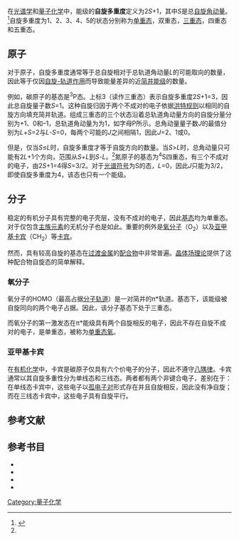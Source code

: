 {{Refimprove|time=2020-07-27T15:27:53+00:00}}
在[[光谱学|光谱学]]和[[量子化学|量子化学]]中，能级的'''自旋多重度'''定义为2''S''+1，其中''S''是总[[自旋量子数|自旋角动量]]。{{sfn|Atkins|de Paula|2006|p=353}}{{sfn|Levine|1991|p=308}}<ref name=IUPAC>{{cite web |url=http://goldbook.iupac.org/html/M/M04062.html |title=multiplicity (spin multiplicity) |date=2006 |website= |publisher=IUPAC ([[International_Union_of_Pure_and_Applied_Chemistry|International Union of Pure and Applied Chemistry]]) |access-date=30 March 2018 |doi=10.1351/goldbook.M04062  }} </ref>自旋多重度为1、2、3、4、5的状态分别称为[[单重态|单重态]]，双重态，[[三重态|三重态]]，四重态和五重态。{{sfn|Levine|1991|p=308}}
==原子==
对于原子，自旋多重度通常等于总自旋相对于总轨道角动量''L''的可能取向的数量，因此等于仅因[[自旋-轨道作用|自旋-轨道作用]]而导致能量差异的近[[简并能级|简并能级]]的数量。

例如，碳原子的基态是<sup>3</sup>P态。上标3（读作三重态）表示自旋多重度2''S''+1=3，因此总自旋量子数''S''=1。这种自旋归因于两个不成对的电子依据[[洪特规则|洪特规则]]以相同的自旋方向填充简并轨道。组成三重态的三个状态沿着总轨道角动量方向的自旋分量分别为+1、0和–1，总轨道角动量为为1，如字母P所示。总角动量量子数''J''的最值分别为''L''+''S''=2与''L''-''S''=0，每两个可能的''J''之间相隔1，因此''J''=2、1或0。{{sfn|Atkins|de Paula|2006|p=353}}{{sfn|Levine|1991|p=308}}

但是，仅当''S''≤''L''时，自旋多重度才等于自旋方向的数量。当''S''>''L''时，总角动量只可能有2''L''+1个方向，范围从''S''+''L''到''S''-''L''。{{sfn|Levine|1991|p=308}}<ref name=IUPAC/>氮原子的基态为<sup>4</sup>S四重态，有三个不成对的电子，由2''S''+1=4得''S''=3/2。对于[[光谱符号|光谱符号]]为S的态，''L''=0，因此''J''只能为3/2，即使自旋多重度为4，该态也只有一个能级。
==分子==
稳定的有机分子具有完整的电子壳层，没有不成对的电子，因此[[基态|基态]]均为单重态。对于仅包含[[主族元素|主族元素]]的无机分子也是如此。重要的例外是[[氧气|氧分子]]（O<sub>2</sub>）以及[[甲烯|亚甲基卡宾]]（CH<sub>2</sub>）等[[卡宾|卡宾]]。

然而，具有较高自旋的基态在[[过渡金属|过渡金属]]的[[配合物|配合物]]中非常普遍。[[晶体场理论|晶体场理论]]提供了这种配合物自旋态的简单解释。
===氧分子===
氧分子的HOMO（最高占据[[分子轨道|分子轨道]]）是一对简并的π*轨道。基态下，该能级被自旋同向的两个电子占据。因此，该分子基态下处于三重态。

而氧分子的第一激发态在π*能级具有两个自旋相反的电子，因此不存在自旋不成对的电子，是单重态，被称为[[单重态氧|单重态氧]]。
===亚甲基卡宾===
在[[有机化学|有机化学]]中，卡宾是碳原子仅具有六个价电子的分子，因此不遵守[[八隅律|八隅律]]。{{sfn|Clayden|Greeves|Warren|Wothers|2001|p=1055}}卡宾通常以其自旋多重性分为单线态和三线态。两者都有两个非键合电子，差别在于：在单线态卡宾中，这些电子以[[孤电子对|孤电子对]]形式存在并且自旋相反，因此没有净自旋；而在三线态卡宾中，这些电子具有自旋平行。{{sfn|Clayden|Greeves|Warren|Wothers|2001|p=1061}}
==参考文献==
{{Reflist}}
==参考书目==
*{{cite book |last1=Atkins |first1=Peter |last2=de Paula |first2=Julio |date=2006 |edition=8th |title=Atkins' Physical Chemistry |location=United States |publisher=[[Oxford_University_Press|Oxford University Press]] |isbn=0-7167-8759-8 |url=https://archive.org/details/atkinsphysicalch00pwat }}
*{{cite book |last1=Clayden |first1=Jonathan |last2=Greeves |first2=Nick |last3=Warren |first3=Stuart |last4=Wothers |first4=Peter |date=2001 |title=Organic Chemistry |location=United States |publisher=[[Oxford_University_Press|Oxford University Press]] |isbn=0-19-850346-6 |ref=harv |url=https://archive.org/details/organicchemistry00clay_0 }}
*{{cite book |last1=Levine |first1=Ira N. |date=1991  |title=Quantum Chemistry |edition=4th |location=United States |publisher=[[普林帝斯霍尔|Prentice-Hall]] |isbn=0-205-12770-3 }}
*{{cite book |last1=Miessler |first1=Gary L. |last2=Tarr |first2=Donald A. |title=Inorganic Chemistry |url=https://archive.org/details/inorganicchemist0000mies_g8p0 |date=1999 |publisher=Prentice-Hall |isbn=0-13-841891-8 |edition=2nd}}

[[Category:量子化学|Category:量子化学]]